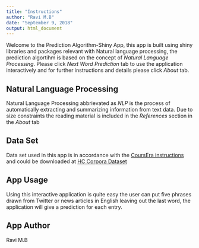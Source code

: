---
title: "Instructions"
author: "Ravi M.B"
date: "September 9, 2018"
output: html_document
---
Welcome to the Prediction Algorithm-Shiny App, this app is built using shiny libraries and packages relevant with Natural language processing, the prediction algortihm is based on the concept of *Natural Language Processing*. Please click *Next Word Prediction* tab to use the application interactively and for further instructions and details please click *About* tab.

## Natural Language Processing

Natural Language Processing abbrievated as _*NLP*_ is the process of  automatically extracting and summarizing information from text data. Due to size constraints the reading material is included in the *References* section in the *About* tab 

## Data Set 

Data set used in this app is in accordance with the [CoursEra instructions]("https://www.coursera.org/learn/data-science-project/peer/EI1l4/final-project-submission") and could be downloaded at [HC Corpora Dataset]("https://d396qusza40orc.cloudfront.net/dsscapstone/dataset/Coursera-SwiftKey.zip")

## App Usage

Using this interactive application is quite easy the user can put five phrases drawn from Twitter or news articles in English leaving out the last word, the application will give a prediction for each entry. 

## App Author

Ravi M.B






